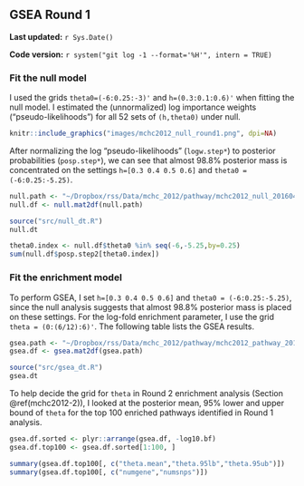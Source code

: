 ## GSEA Round 1 {#mchc2012-1}

**Last updated:** `r Sys.Date()`

**Code version:** `r system("git log -1 --format='%H'", intern = TRUE)`

### Fit the null model

I used the grids `theta0=(-6:0.25:-3)'` and `h=(0.3:0.1:0.6)'` when fitting the null model. I estimated the (unnormalized) log importance weights ("pseudo-likelihoods") for all 52 sets of `(h,theta0)` under null.

```r
knitr::include_graphics("images/mchc2012_null_round1.png", dpi=NA)
```

After normalizing the log "pseudo-likelihoods" (`logw.step*`) to posterior probabilities (`posp.step*`), we can see that almost 98.8% posterior mass is concentrated on the settings `h=[0.3 0.4 0.5 0.6]` and `theta0 = (-6:0.25:-5.25)`.
```r
null.path <- "~/Dropbox/rss/Data/mchc_2012/pathway/mchc2012_null_201604.mat"
null.df <- null.mat2df(null.path)
```

```r
source("src/null_dt.R")
null.dt
```

```r
theta0.index <- null.df$theta0 %in% seq(-6,-5.25,by=0.25) 
sum(null.df$posp.step2[theta0.index]) 
```

### Fit the enrichment model

To perform GSEA, I set `h=[0.3 0.4 0.5 0.6]` and `theta0 = (-6:0.25:-5.25)`, since the null analysis suggests that almost 98.8% posterior mass is placed on these settings. For the log-fold enrichment parameter, I use the grid `theta = (0:(6/12):6)'`. The following table lists the GSEA results. 
```r
gsea.path <- "~/Dropbox/rss/Data/mchc_2012/pathway/mchc2012_pathway_201604.mat"
gsea.df <- gsea.mat2df(gsea.path) 
```

```r
source("src/gsea_dt.R")
gsea.dt
```

To help decide the grid for `theta` in Round 2 enrichment analysis (Section \@ref(mchc2012-2)), I looked at the posterior mean, 95% lower and upper bound of `theta` for the top 100 enriched pathways identified in Round 1 analysis.

```r
gsea.df.sorted <- plyr::arrange(gsea.df, -log10.bf)
gsea.df.top100 <- gsea.df.sorted[1:100, ]

summary(gsea.df.top100[, c("theta.mean","theta.95lb","theta.95ub")])
summary(gsea.df.top100[, c("numgene","numsnps")])
```